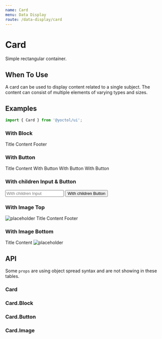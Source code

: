 ```yaml
---
name: Card
menu: Data Display
route: /data-display/card
---
```



# Card

Simple rectangular container.

## When To Use

A card can be used to display content related to a single subject. The content can consist of multiple elements of varying types and sizes.

## Examples

```js
import { Card } from '@yoctol/ui';
```

### With Block

<Playground>
  <Card width="400px">
    <Card.Block>Title</Card.Block>
    <Card.Block>Content</Card.Block>
    <Card.Block>Footer</Card.Block>
  </Card>
</Playground>

### With Button

<Playground>
  <Card width="400px">
    <Card.Block>Title</Card.Block>
    <Card.Block>Content</Card.Block>
    <Card.Button>With Button</Card.Button>
    <Card.Button>With Button</Card.Button>
    <Card.Button>With Button</Card.Button>
  </Card>
</Playground>

### With children Input & Button

<Playground>
  <Card width="400px">
    <Card.Block>
      <Input placeholder="With children Input" textAlign="center" />
    </Card.Block>
    <Card.Block>
      <Button block light border="none">
        With children Button
      </Button>
    </Card.Block>
  </Card>
</Playground>

### With Image Top

<Playground>
  <Card width="400px">
    <Card.Image>
      <img src="https://via.placeholder.com/400x300" alt="placeholder" />
    </Card.Image>
    <Card.Block>Title</Card.Block>
    <Card.Block>Content</Card.Block>
    <Card.Block>Footer</Card.Block>
  </Card>
</Playground>

### With Image Bottom

<Playground>
  <Card width="400px">
    <Card.Block>Title</Card.Block>
    <Card.Block>Content</Card.Block>
    <Card.Image>
      <img src="https://via.placeholder.com/400x300" alt="placeholder" />
    </Card.Image>
  </Card>
</Playground>


## API

Some `props` are using object spread syntax and are not showing in these tables.

### Card

<PropsTable of={Card} />

### Card.Block

<PropsTable of={Block} />

### Card.Button

<PropsTable of={Card.Button} />

### Card.Image

<PropsTable of={Image} />
